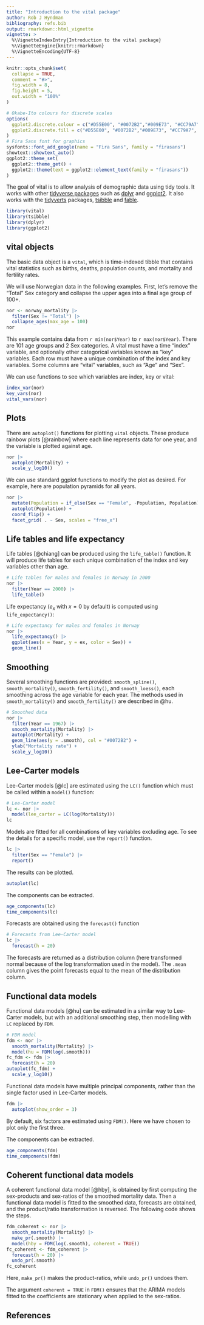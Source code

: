 ```yaml
---
title: "Introduction to the vital package"
author: Rob J Hyndman
bibliography: refs.bib
output: rmarkdown::html_vignette
vignette: >
  %\VignetteIndexEntry{Introduction to the vital package}
  %\VignetteEngine{knitr::rmarkdown}
  %\VignetteEncoding{UTF-8}
---
```


```r
knitr::opts_chunk$set(
  collapse = TRUE,
  comment = "#>",
  fig.width = 8,
  fig.height = 5,
  out.width = "100%"
)

# Okabe-Ito colours for discrete scales
options(
  ggplot2.discrete.colour = c("#D55E00", "#0072B2","#009E73", "#CC79A7", "#E69F00", "#56B4E9", "#F0E442"),
  ggplot2.discrete.fill = c("#D55E00", "#0072B2","#009E73", "#CC79A7", "#E69F00", "#56B4E9", "#F0E442")
)
# Fira Sans font for graphics
sysfonts::font_add_google(name = "Fira Sans", family = "firasans")
showtext::showtext_auto()
ggplot2::theme_set(
  ggplot2::theme_get() + 
  ggplot2::theme(text = ggplot2::element_text(family = "firasans"))
)
```

The goal of vital is to allow analysis of demographic data using tidy tools. It works with other [tidyverse packages](https://tidyverse.org) such as [dplyr](https://dplyr.tidyverse.org) and [ggplot2](https://ggplot2.tidyverse.org). It also works with the [tidyverts](https://tidyverts.org) packages, [tsibble](https://tsibble.tidyverts.org) and [fable](https://fable.tidyverts.org).


```r
library(vital)
library(tsibble)
library(dplyr)
library(ggplot2)
```

## vital objects

The basic data object is a `vital`, which is time-indexed tibble that contains vital statistics such as births, deaths, population counts, and mortality and fertility rates. 

We will use Norwegian data in the following examples. First, let's remove the "Total" Sex category and collapse the upper ages into a final age group of 100+.

```r
nor <- norway_mortality |>
  filter(Sex != "Total") |>
  collapse_ages(max_age = 100) 
nor
```

This example contains data from `r min(nor$Year)` to `r max(nor$Year)`. There are 101 age groups and 2 Sex categories. 
A vital must have a time "index" variable, and optionally other categorical variables known as "key" variables. Each row must have a unique combination of the index and key variables. Some columns are "vital" variables, such as "Age" and "Sex".

We can use functions to see which variables are index, key or vital:

```r
index_var(nor)
key_vars(nor)
vital_vars(nor)
```

## Plots

There are `autoplot()` functions for plotting `vital` objects. These produce rainbow plots [@rainbow] where each line represents data for one year, and the variable is plotted against age.

```r
nor |> 
  autoplot(Mortality) + 
  scale_y_log10()
```

We can use standard ggplot functions to modify the plot as desired. For example, here are population pyramids for all years.

```r
nor |> 
  mutate(Population = if_else(Sex == "Female", -Population, Population)) |>
  autoplot(Population) +
  coord_flip() +
  facet_grid( . ~ Sex, scales = "free_x")
```

## Life tables and life expectancy

Life tables [@chiang] can be produced using the `life_table()` function. It will produce life tables for each unique combination of the index and key variables other than age.

```r
# Life tables for males and females in Norway in 2000
nor |>
  filter(Year == 2000) |>
  life_table()
```

Life expectancy ($e_x$ with $x=0$ by default) is computed using `life_expectancy()`:

```r
# Life expectancy for males and females in Norway
nor |>
  life_expectancy() |>
  ggplot(aes(x = Year, y = ex, color = Sex)) +
  geom_line()
```

## Smoothing 

Several smoothing functions are provided: `smooth_spline()`, `smooth_mortality()`, `smooth_fertility()`, and `smooth_loess()`, each smoothing across the age variable for each year. The methods used in `smooth_mortality()` and `smooth_fertility()` are described in @hu.

```r
# Smoothed data
nor |>
  filter(Year == 1967) |>
  smooth_mortality(Mortality) |>
  autoplot(Mortality) +
  geom_line(aes(y = .smooth), col = "#0072B2") +
  ylab("Mortality rate") +
  scale_y_log10()
```

## Lee-Carter models

Lee-Carter models [@lc] are estimated using the `LC()` function which must be called within a `model()` function:

```r
# Lee-Carter model
lc <- nor |>
  model(lee_carter = LC(log(Mortality)))
lc
```

Models are fitted for all combinations of key variables excluding age. To see the details for a specific model, use the `report()` function.

```r
lc |> 
  filter(Sex == "Female") |> 
  report()
```

The results can be plotted.

```r
autoplot(lc)
```

The components can be extracted.

```r
age_components(lc)
time_components(lc)
```

Forecasts are obtained using the `forecast()` function

```r
# Forecasts from Lee-Carter model
lc |>
  forecast(h = 20) 
```

The forecasts are returned as a distribution column (here transformed normal because of the log transformation used in the model). The `.mean` column gives the point forecasts equal to the mean of the distribution column.


## Functional data models

Functional data models [@hu] can be estimated in a similar way to Lee-Carter models, but with an additional smoothing step, then modelling with `LC` replaced by `FDM`. 

```r
# FDM model
fdm <- nor |> 
  smooth_mortality(Mortality) |> 
  model(hu = FDM(log(.smooth)))
fc_fdm <- fdm |>
  forecast(h = 20) 
autoplot(fc_fdm) +
  scale_y_log10()
```

Functional data models have multiple principal components, rather than the single factor used in Lee-Carter models. 

```r
fdm |>
  autoplot(show_order = 3)
```

By default, six factors are estimated using `FDM()`. Here we have chosen to plot only the first three. 

The components can be extracted.

```r
age_components(fdm)
time_components(fdm)
```


## Coherent functional data models

A coherent functional data model [@hby], is obtained by first computing the sex-products and sex-ratios of the smoothed mortality data. Then a functional data model is fitted to the smoothed data, forecasts are obtained, and the product/ratio transformation is reversed. The following code shows the steps.

```r
fdm_coherent <- nor |> 
  smooth_mortality(Mortality) |> 
  make_pr(.smooth) |>
  model(hby = FDM(log(.smooth), coherent = TRUE))
fc_coherent <- fdm_coherent |>
  forecast(h = 20) |>
  undo_pr(.smooth)
fc_coherent
```

Here, `make_pr()` makes the product-ratios, while `undo_pr()` undoes them.

The argument `coherent = TRUE` in `FDM()` ensures that the ARIMA models fitted to the coefficients are stationary when applied to the sex-ratios. 

## References
